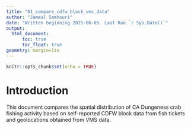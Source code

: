 ```yaml
---
title: "01_compare_cdfw_block_vms_data"
author: "Jameal Samhouri"
date: "Written beginning 2025-06-05. Last Run `r Sys.Date()`"
output: 
  html_document:
      toc: true
      toc_float: true
geometry: margin=1in
---
```



```r
knitr::opts_chunk$set(echo = TRUE)
```

# Introduction

This document compares the spatial distribution of CA Dungeness crab fishing activity based on self-reported CDFW block data from fish tickets and geolocations obtained from VMS data.
